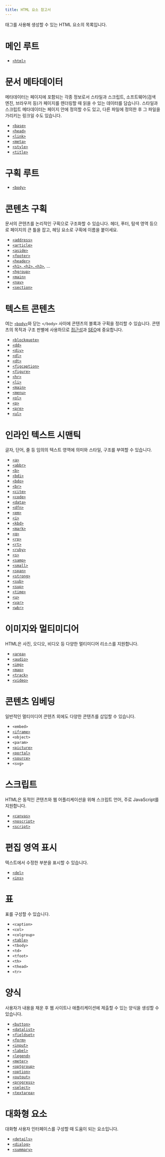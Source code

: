 ```yaml
---
title: HTML 요소 참고서
---
```


태그를 사용해 생성할 수 있는 HTML 요소의 목록입니다.

# 메인 루트

- [`<html>`](./Element/html)

# 문서 메타데이터

메타데이터는 페이지에 포함되는 각종 정보로서 스타일과 스크립트, 소프트웨어(검색 엔진, 브라우저 등)가 페이지를 렌더링할 때 읽을 수 있는 데이터를 담습니다. 스타일과 스크립트 메타데이터는 페이지 안에 정의할 수도 있고, 다른 파일에 정의한 후 그 파일을 가리키는 링크일 수도 있습니다.

- [`<base>`](./Element/base)
- [`<head>`](./Element/head)
- [`<link>`](./Element/link)
- [`<meta>`](./Element/meta)
- [`<style>`](./Element/style)
- [`<title>`](./Element/title)

# 구획 루트

- [`<body>`](./Element/body)

# 콘텐츠 구획

문서의 콘텐츠를 논리적인 구획으로 구조화할 수 있습니다. 헤더, 푸터, 탐색 영역 등으로 페이지의 큰 틀을 잡고, 헤딩 요소로 구획에 이름을 붙이세요.

- [`<address>`](./Element/address)
- [`<article>`](./Element/article)
- [`<aside>`](./Element/aside)
- [`<footer>`](./Element/footer)
- [`<header>`](./Element/header)
- [`<h1>`, `<h2>`, `<h3>`](./Element/Heading_Elements), ...
- [`<hgroup>`](./Element/hgroup)
- [`<main>`](./Element/main)
- [`<nav>`](./Element/nav)
- [`<section>`](./Element/section)

# 텍스트 콘텐츠

여는 [`<body>`](./Element/body)와 닫는 `</body>` 사이에 콘텐츠의 블록과 구획을 정리할 수 있습니다. 콘텐츠의 목적과 구조 판별에 사용하므로 [접근성](https://developer.mozilla.org/ko/docs/Glossary/Accessibility)과 [SEO](https://developer.mozilla.org/ko/docs/Glossary/SEO)에 중요합니다.

- [`<blockquote>`](./Element/blockquote)
- [`<dd>`](./Element/dd)
- [`<div>`](./Element/div)
- [`<dl>`](./Element/dl)
- [`<dt>`](./Element/dt)
- [`<figcaption>`](./Element/figcaption)
- [`<figure>`](./Element/figure)
- [`<hr>`](./Element/hr)
- [`<li>`](./Element/li)
- [`<main>`](./Element/main)
- [`<menu>`](./Element/menu)
- [`<ol>`](./Element/ol)
- [`<p>`](./Element/p)
- [`<pre>`](./Element/pre)
- [`<ul>`](./Element/ul)

# 인라인 텍스트 시맨틱

글자, 단어, 줄 등 임의의 텍스트 영역에 의미와 스타일, 구조를 부여할 수 있습니다.

- [`<a>`](./Element/a)
- [`<abbr>`](./Element/abbr)
- [`<b>`](./Element/b)
- [`<bdi>`](./Element/bdi)
- [`<bdo>`](./Element/bdo)
- [`<br>`](./Element/br)
- [`<cite>`](./Element/cite)
- [`<code>`](./Element/code)
- [`<data>`](./Element/data)
- [`<dfn>`](./Element/dfn)
- [`<em>`](./Element/em)
- [`<i>`](./Element/i)
- [`<kbd>`](./Element/kbd)
- [`<mark>`](./Element/mark)
- [`<q>`](./Element/q)
- [`<rp>`](./Element/rp)
- [`<rt>`](./Element/rt)
- [`<ruby>`](./Element/ruby)
- [`<s>`](./Element/s)
- [`<samp>`](./Element/samp)
- [`<small>`](./Element/small)
- [`<span>`](./Element/span)
- [`<strong>`](./Element/strong)
- [`<sub>`](./Element/sub)
- [`<sup>`](./Element/sup)
- [`<time>`](./Element/time)
- [`<u>`](./Element/u)
- [`<var>`](./Element/var)
- [`<wbr>`](./Element/wbr)

# 이미지와 멀티미디어

HTML은 사진, 오디오, 비디오 등 다양한 멀티미디어 리소스를 지원합니다.

- [`<area>`](./Element/area)
- [`<audio>`](./Element/audio)
- [`<img>`](./Element/img)
- [`<map>`](./Element/map)
- [`<track>`](./Element/track)
- [`<video>`](./Element/video)

# 콘텐츠 임베딩

일반적인 멀티미디어 콘텐츠 외에도 다양한 콘텐츠를 삽입할 수 있습니다.

- `<embed>`
- [`<iframe>`](./Element/iframe)
- `<object>`
- `<param>`
- [`<picture>`](./Element/picture)
- [`<portal>`](./Element/portal)
- [`<source>`](./Element/source)
- `<svg>`

# 스크립트

HTML은 동적인 콘텐츠와 웹 어플리케이션을 위해 스크립트 언어, 주로 JavaScript를 지원합니다.

- [`<canvas>`](./Element/canvas)
- [`<noscript>`](./Element/noscript)
- [`<script>`](./Element/script)

# 편집 영역 표시

텍스트에서 수정한 부분을 표시할 수 있습니다.

- [`<del>`](./Element/del)
- [`<ins>`](./Element/ins)

# 표

표를 구성할 수 있습니다.

- `<caption>`
- `<col>`
- `<colgroup>`
- [`<table>`](./Element/table)
- `<tbody>`
- `<td>`
- `<tfoot>`
- `<th>`
- `<thead>`
- `<tr>`

# 양식

사용자가 내용을 채운 후 웹 사이트나 애플리케이션에 제출할 수 있는 양식을 생성할 수 있습니다. 

- [`<button>`](./Element/button)
- [`<datalist>`](./Element/datalist)
- [`<fieldset>`](./Element/fieldset)
- [`<form>`](./Element/form)
- [`<input>`](./Element/input)
- [`<label>`](./Element/label)
- [`<legend>`](./Element/legend)
- [`<meter>`](./Element/meter)
- [`<optgroup>`](./Element/optgroup)
- [`<option>`](./Element/option)
- [`<output>`](./Element/output)
- [`<progress>`](./Element/progress)
- [`<select>`](./Element/select)
- [`<textarea>`](./Element/textarea)

# 대화형 요소

대화형 사용자 인터페이스를 구성할 때 도움이 되는 요소입니다.

- [`<details>`](./Element/details)
- [`<dialog>`](./Element/dialog)
- [`<summary>`](./Element/summary)
